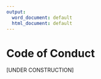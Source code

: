```yaml
---
output:
  word_document: default
  html_document: default
---
```

# Code of Conduct  

[UNDER CONSTRUCTION]
